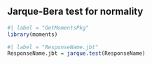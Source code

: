 ## Jarque-Bera test for normality

```r
#| label = "GetMomentsPkg"
library(moments)
```

```r
#| label = "ResponseName.jbt"
ResponseName.jbt = jarque.test(ResponseName)
```
